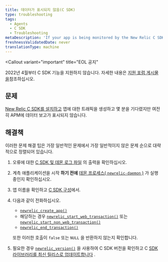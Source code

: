 ```yaml
---
title: 데이터가 표시되지 않음(C SDK)
type: troubleshooting
tags:
  - Agents
  - C SDK
  - Troubleshooting
metaDescription: 'If your app is being monitored by the New Relic C SDK but isn''t reporting data, follow these troubleshooting tips.'
freshnessValidatedDate: never
translationType: machine
---
```


<Callout
  variant="important"
  title="EOL 공지"
>
  2022년 4월부터 C SDK 기능을 지원하지 않습니다. 자세한 내용은 [지원 포럼 게시물 을](https://discuss.newrelic.com/t/q1-bulk-eol-announcement-fy23/181744)참조하십시오.
</Callout>

## 문제

[New Relic C SDK를 설치하고](/docs/install-c-agent-compile-link-your-code) 앱에 대한 트래픽을 생성하고 몇 분을 기다렸지만 여전히 APM에 데이터 보고가 표시되지 않습니다.

## 해결책

이러한 문제 해결 팁은 가장 일반적인 문제에서 가장 일반적이지 않은 문제 순으로 대략적으로 정렬되어 있습니다.

1. 오류에 대한 [C SDK 및 데몬 로그 파일](/docs/generate-logs-troubleshooting-c-sdk) 의 출력을 확인하십시오.

2. 계측 애플리케이션을 시작 **하기 전에** [데몬 프로세스( `newrelic-daemon` )](/docs/install-c-sdk-compile-link-your-code#daemon) 가 실행 중인지 확인하십시오.

3. 앱 이름을 확인하고 <InlinePopover type="licenseKey"/>[C SDK 구성](/docs/c-sdk-configuration)에서.

4. 다음과 같이 전화하십시오.

   * [`newrelic_create_app()`](https://newrelic.github.io/c-sdk/libnewrelic_8h.html#a61dd90439ae3cc5060021f6ab4701132)
   * 해당하는 경우 [`newrelic_start_web_transaction()`](https://newrelic.github.io/c-sdk/libnewrelic_8h.html#adbf7c1fa57482f6e0a7f291e0b5ec80f) 또는 [`newrelic_start_non_web_transaction()`](https://newrelic.github.io/c-sdk/libnewrelic_8h.html#a88648cc287f8d7e371139dc3809b7afb)
   * [`newrelic_end_transaction()`](https://newrelic.github.io/c-sdk/libnewrelic_8h.html#acbd88933d620c21b7b19f12b6f042da8)

   또한 이러한 호출이 `false` 또는 `NULL` 을 반환하지 않는지 확인합니다.

5. 필요한 경우 [`newrelic_version()`](https://newrelic.github.io/c-sdk/libnewrelic_8h.html#a8aec87e54af38e466fc5f715ef591d10) 을 사용하여 C SDK 버전을 확인하고 C [SDK 라이브러리를 최신 릴리스로 업데이트합니다](/docs/update-your-c-sdk-library) .